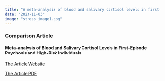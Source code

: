 ```yaml
---
title: "A meta-analysis of blood and salivary cortisol levels in first-episode psychosis and high-risk individuals"
date: "2023-11-03"
image: "stress_image1.jpg"
---
```


### Comparison Article

#### Meta-analysis of Blood and Salivary Cortisol Levels in First-Episode Psychosis and High-Risk Individuals

[The Article Website](https://www.sciencedirect.com/science/article/pii/S0091302221000327?via%3Dihub)

[The Article PDF](article_meta_analysis.pdf)
